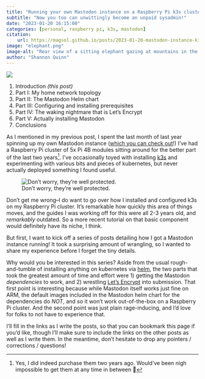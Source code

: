 ```yaml
---
title: "Running your own Mastodon instance on a Raspberry Pi k3s cluster"
subtitle: "Now you too can unwittingly become an unpaid sysadmin!"
date: "2023-01-20 16:15:00"
categories: [personal, raspberry pi, k3s, mastodon]
citation:
    url: https://magsol.github.io/posts/2023-01-20-mastodon-instance-k3s-rpi-introduction/
image: "elephant.png"
image-alt: "Rear view of a sitting elephant gazing at mountains in the distance (generated by Midjourney)."
author: "Shannon Quinn"
---
```

![](elephant.png){fig-alt="Rear view of a sitting elephant gazing at mountains in the distance (generated by Midjourney)."}

 1. Introduction _(this post)_
 2. Part I: My home network topology
 3. Part II: The Mastodon Helm chart
 4. Part III: Configuring and installing prerequisites
 5. Part IV: The waking nightmare that is Let's Encrypt
 6. Part V: Actually installing Mastodon
 7. Conclusions

As I mentioned in my previous post, I spent the last month of last year spinning up my own Mastodon instance ([which you can check out](https://quinnwitz.house/)!) I've had a Raspberry Pi cluster of 5x Pi 4B modules sitting around for the better part of the last two years^[Yes, I did indeed purchase them two years ago. Would've been nigh impossible to get them at any time in between 😬]. I've occasionally toyed with installing [k3s](https://k3s.io/) and experimenting with various bits and pieces of kubernetes, but never actually deployed something I found useful.

![Don't worry, they're well protected.](pi_cluster.jpg){fig-alt="A very suspicious looking server rack for the five Raspberry Pi computers."}

Don't get me wrong--I do want to go over how I installed and configured k3s on my Raspberry Pi cluster. It's remarkable how quickly this area of things moves, and the guides I was working off for this were all 2-3 years old, and _remarkably_ outdated. So a more recent tutorial on that basic component would definitely have its niche, I think.

But first, I want to kick off a series of posts detailing how I got a Mastodon instance running! It took a surprising amount of wrangling, so I wanted to share my experience before I forget the tiny details.

Why would you be interested in this series? Aside from the usual rough-and-tumble of installing anything on kubernetes via [helm](https://helm.sh/), the two parts that took the greatest amount of time and effort were 1) getting the Mastodon _dependencies_ to work, and 2) wrestling [Let's Encrypt](https://letsencrypt.org/) into submission. That first point is interesting because while Mastodon itself works just fine on ARM, the default images included in the Mastodon helm chart for the dependencies do _NOT_, and so it won't work out-of-the-box on a Raspberry Pi cluster. And the second point was just plain rage-inducing, and I'd love for folks to not have to experience that.

I'll fill in the links as I write the posts, so that you can bookmark this page if you'd like, though I'll make sure to include the links on the other posts as well as I write them. In the meantime, don't hesitate to drop any pointers / corrections / questions!